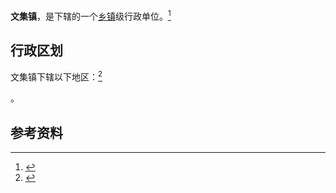 {{中国乡级行政区|42/08/81/106/000}}

'''文集镇'''，是{{PRC admin/fullname|42/08/81/106/000|3}}下辖的一个[[乡镇|乡镇]]级行政单位。<ref>{{PRC admin/ref sgc|{{PRC admin/parent|42/08/81/106/000}}}}</ref>

== 行政区划 ==

文集镇下辖以下地区：<ref>{{PRC admin/ref sgc|42/08/81/106/000}}</ref>

{{PRC admin/children|42/08/81/106/000}}。

== 参考资料 ==

{{reflist}}

{{行政区划小作品}}
{{PRC admin/navcat|42/08/81/106/000}}